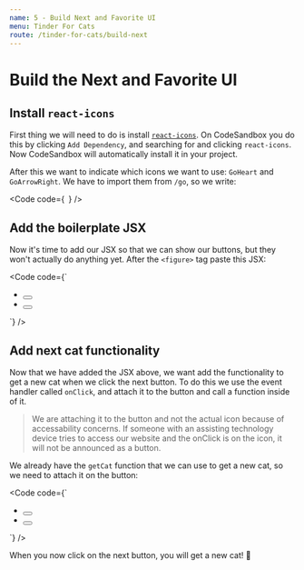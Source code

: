 ```yaml
---
name: 5 - Build Next and Favorite UI
menu: Tinder For Cats
route: /tinder-for-cats/build-next
---
```



# Build the Next and Favorite UI

## Install `react-icons`

First thing we will need to do is install [`react-icons`](https://www.npmjs.com/package/react-icons). On CodeSandbox you do this by clicking `Add Dependency`, and searching for and clicking `react-icons`. Now CodeSandbox will automatically install it in your project.

After this we want to indicate which icons we want to use: `GoHeart` and `GoArrowRight`. We have to import them from `/go`, so we write:

<Code
  code={`
`}
/>

## Add the boilerplate JSX

Now it's time to add our JSX so that we can show our buttons, but they won't actually do anything yet. After the `<figure>` tag paste this JSX:

<Code
  code={`
<ul className="cat-actions">
  <li>
    <button className="heart-icon">
      <GoHeart size="30" color="#f44336" />
    </button>
  </li>
  <li>
    <button>
      <GoArrowRight size="30" />
    </button>
  </li>
</ul>
`}
/>

## Add next cat functionality

Now that we have added the JSX above, we want add the functionality to get a new cat when we click the next button. To do this we use the event handler called `onClick`, and attach it to the button and call a function inside of it.

> We are attaching it to the button and not the actual icon because of accessability concerns. If someone with an assisting technology device tries to access our website and the onClick is on the icon, it will not be announced as a button.

We already have the `getCat` function that we can use to get a new cat, so we need to attach it on the button:

<Code
  code={`
<ul className="cat-actions">
  <li>
    <button className="heart-icon">
      <GoHeart size="30" color="#f44336" />
    </button>
  </li>
  <li>
    <button onClick={getCat}>
      <GoArrowRight size="30" />
    </button>
  </li>
</ul>
`}
/>

When you now click on the next button, you will get a new cat! 🎉
